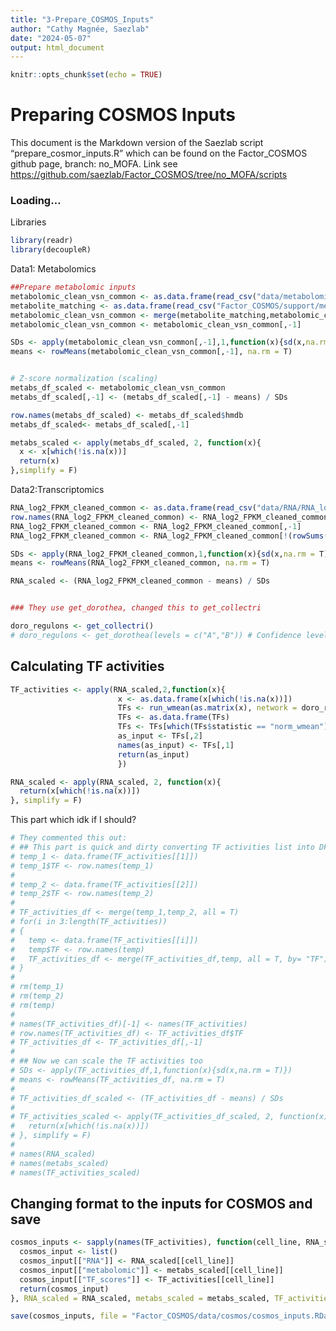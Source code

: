 ```yaml
---
title: "3-Prepare_COSMOS_Inputs"
author: "Cathy Magnée, Saezlab"
date: "2024-05-07"
output: html_document
---
```


```r
knitr::opts_chunk$set(echo = TRUE)
```

# Preparing COSMOS Inputs

This document is the Markdown version of the Saezlab script "prepare_cosmor_inputs.R" which can be found on the Factor_COSMOS  github page, branch: no_MOFA. 
Link see  <https://github.com/saezlab/Factor_COSMOS/tree/no_MOFA/scripts>

### Loading...

Libraries
```r
library(readr)
library(decoupleR)

```

Data1: Metabolomics
```r
##Prepare metabolomic inputs
metabolomic_clean_vsn_common <- as.data.frame(read_csv("data/metabolomic/metabolomic_clean_vsn_common.csv"))
metabolite_matching <- as.data.frame(read_csv("Factor_COSMOS/support/metabolite_matching.csv"))
metabolomic_clean_vsn_common <- merge(metabolite_matching,metabolomic_clean_vsn_common, by = "metabolite")
metabolomic_clean_vsn_common <- metabolomic_clean_vsn_common[,-1]

SDs <- apply(metabolomic_clean_vsn_common[,-1],1,function(x){sd(x,na.rm = T)})
means <- rowMeans(metabolomic_clean_vsn_common[,-1], na.rm = T)


# Z-score normalization (scaling)
metabs_df_scaled <- metabolomic_clean_vsn_common
metabs_df_scaled[,-1] <- (metabs_df_scaled[,-1] - means) / SDs

row.names(metabs_df_scaled) <- metabs_df_scaled$hmdb
metabs_df_scaled<- metabs_df_scaled[,-1]

metabs_scaled <- apply(metabs_df_scaled, 2, function(x){
  x <- x[which(!is.na(x))]
  return(x)
},simplify = F)

```

Data2:Transcriptomics
```r
RNA_log2_FPKM_cleaned_common <- as.data.frame(read_csv("data/RNA/RNA_log2_FPKM_cleaned_common.csv"))
row.names(RNA_log2_FPKM_cleaned_common) <- RNA_log2_FPKM_cleaned_common$gene
RNA_log2_FPKM_cleaned_common <- RNA_log2_FPKM_cleaned_common[,-1]
RNA_log2_FPKM_cleaned_common <- RNA_log2_FPKM_cleaned_common[!(rowSums(is.na(RNA_log2_FPKM_cleaned_common)) > 20),]

SDs <- apply(RNA_log2_FPKM_cleaned_common,1,function(x){sd(x,na.rm = T)})
means <- rowMeans(RNA_log2_FPKM_cleaned_common, na.rm = T)

RNA_scaled <- (RNA_log2_FPKM_cleaned_common - means) / SDs


### They use get_dorothea, changed this to get_collectri

doro_regulons <- get_collectri()
# doro_regulons <- get_dorothea(levels = c("A","B")) # Confidence levels
```


## Calculating TF activities 

```r
TF_activities <- apply(RNA_scaled,2,function(x){
                        x <- as.data.frame(x[which(!is.na(x))])
                        TFs <- run_wmean(as.matrix(x), network = doro_regulons, times = 1000, minsize = 20)
                        TFs <- as.data.frame(TFs)
                        TFs <- TFs[which(TFs$statistic == "norm_wmean"),c(2,4)]
                        as_input <- TFs[,2]
                        names(as_input) <- TFs[,1]
                        return(as_input)
                        })

RNA_scaled <- apply(RNA_scaled, 2, function(x){
  return(x[which(!is.na(x))])
}, simplify = F)
```

This part which idk if I should?
```r
# They commented this out: 
# ## This part is quick and dirty converting TF activities list into DF
# temp_1 <- data.frame(TF_activities[[1]])
# temp_1$TF <- row.names(temp_1)
# 
# temp_2 <- data.frame(TF_activities[[2]])
# temp_2$TF <- row.names(temp_2)
# 
# TF_activities_df <- merge(temp_1,temp_2, all = T)
# for(i in 3:length(TF_activities))
# {
#   temp <- data.frame(TF_activities[[i]])
#   temp$TF <- row.names(temp)
#   TF_activities_df <- merge(TF_activities_df,temp, all = T, by= "TF")
# }
# 
# rm(temp_1)
# rm(temp_2)
# rm(temp)
# 
# names(TF_activities_df)[-1] <- names(TF_activities)
# row.names(TF_activities_df) <- TF_activities_df$TF
# TF_activities_df <- TF_activities_df[,-1]
# 
# ## Now we can scale the TF activities too
# SDs <- apply(TF_activities_df,1,function(x){sd(x,na.rm = T)})
# means <- rowMeans(TF_activities_df, na.rm = T)
# 
# TF_activities_df_scaled <- (TF_activities_df - means) / SDs
# 
# TF_activities_scaled <- apply(TF_activities_df_scaled, 2, function(x){
#   return(x[which(!is.na(x))])
# }, simplify = F)
# 
# names(RNA_scaled)
# names(metabs_scaled)
# names(TF_activities_scaled)

```



## Changing format to the inputs for COSMOS and save
```r

cosmos_inputs <- sapply(names(TF_activities), function(cell_line, RNA_scaled, metabs_scaled, TF_activities_scaled){
  cosmos_input <- list()
  cosmos_input[["RNA"]] <- RNA_scaled[[cell_line]]
  cosmos_input[["metabolomic"]] <- metabs_scaled[[cell_line]]
  cosmos_input[["TF_scores"]] <- TF_activities[[cell_line]]
  return(cosmos_input)
}, RNA_scaled = RNA_scaled, metabs_scaled = metabs_scaled, TF_activities= TF_activities, USE.NAMES = T, simplify = F)

save(cosmos_inputs, file = "Factor_COSMOS/data/cosmos/cosmos_inputs.RData")
```

